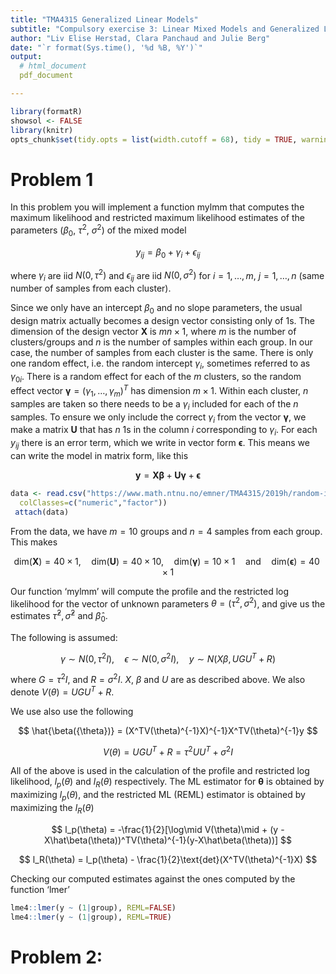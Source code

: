 ```yaml
--- 
title: "TMA4315 Generalized Linear Models" 
subtitle: "Compulsory exercise 3: Linear Mixed Models and Generalized Linear Mixed Models" 
author: "Liv Elise Herstad, Clara Panchaud and Julie Berg"
date: "`r format(Sys.time(), '%d %B, %Y')`"
output:
  # html_document
  pdf_document

---
```



```r
library(formatR)
showsol <- FALSE
library(knitr)
opts_chunk$set(tidy.opts = list(width.cutoff = 68), tidy = TRUE, warning = FALSE, error = FALSE, message = FALSE, echo = TRUE)
```

# Problem 1

In this problem you will implement a function mylmm that computes the maximum likelihood and restricted maximum likelihood estimates of the parameters ($\beta_0$, $\tau^2$, $\sigma^2$) of the mixed model

$$
y_{ij}=\beta_0+\gamma_i+\epsilon_{ij}
$$

where $\gamma_i$ are iid $N(0,\tau^2)$ and $\epsilon_{ij}$ are iid $N(0,\sigma^2)$ for $i=1,\dots,m$, $j=1,\dots,n$ (same number of samples from each cluster).

Since we only have an intercept $\beta_0$ and no slope parameters, the usual design matrix actually becomes a design vector consisting only of 1s. The dimension of the design vector $\textbf{X}$ is $mn \times 1$, where $m$ is the number of clusters/groups and $n$ is the number of samples within each group. In our case, the number of samples from each cluster is the same. There is only one random effect, i.e. the random intercept $\gamma_i$, sometimes referred to as $\gamma_{0i}$. There is a random effect for each of the $m$ clusters, so the random effect vector $\mathbf{\gamma} = (\gamma_1,\dots,\gamma_m )^T$ has dimension $m \times 1$. Within each cluster, $n$ samples are taken so there needs to be a $\gamma_i$ included for each of the $n$ samples. To ensure we only include the correct $\gamma_i$ from the vector $\mathbf{\gamma}$, we make a matrix $\mathbf{U}$ that has $n$ $1$s in the column $i$ corresponding to $\gamma_i$. For each $y_{ij}$ there is an error term, which we write in vector form $\mathbf{\epsilon}$. This means we can write the model in matrix form, like this

$$
\mathbf{y} = \mathbf{X\beta} + \mathbf{U\gamma} + \mathbf{\epsilon}
$$

```r
data <- read.csv("https://www.math.ntnu.no/emner/TMA4315/2019h/random-intercept.csv",
  colClasses=c("numeric","factor"))
 attach(data)
```

From the data, we have $m=10$ groups and $n=4$ samples from each group. This makes

$$
\text{dim}(\mathbf{X}) = 40 \times 1, \quad \text{dim}(\mathbf{U}) = 40 \times 10, \quad \text{dim}(\mathbf{\gamma}) = 10 \times 1 \quad \text{and} \quad \text{dim}(\mathbf{\epsilon}) = 40 \times 1
$$

Our function 'mylmm' will compute the profile and the restricted log likelihood for the vector of unknown parameters $\theta = (\tau^2,\sigma^2)$, and give us the estimates $\hat\tau^2, \hat\sigma^2$ and $\hat\beta_0$. 

The following is assumed:

$$
\gamma \sim N(0,\tau^2I), \quad \epsilon \sim N(0, \sigma^2I), \quad y \sim N(X\beta, UGU^T + R) 
$$

where $G = \tau^2I$, and $R = \sigma^2I$. $X$, $\beta$ and $U$ are as described above. We also denote $V(\theta) = UGU^T + R$.


We use also use the following

$$
\hat{\beta({\theta})} = (X^TV(\theta)^{-1}X)^{-1}X^TV(\theta)^{-1}y
$$

$$
V(\theta) = UGU^T + R = \tau^2UU^T + \sigma^2I
$$

All of the above is used in the calculation of the profile and restricted log likelihood, $l_p(\theta)$ and $l_R(\theta)$ respectively. The ML estimator for $\mathbf{\theta}$ is obtained by maximizing $l_p(\theta)$, and the restricted ML (REML) estimator is obtained by maximizing the $l_R(\theta)$

$$
l_p(\theta) = -\frac{1}{2}[\log\mid V(\theta)\mid + (y - X\hat\beta(\theta))^TV(\theta)^{-1}(y-X\hat\beta(\theta))]
$$

$$
l_R(\theta) = l_p(\theta) - \frac{1}{2}\text{det}(X^TV(\theta)^{-1}X)
$$





Checking our computed estimates against the ones computed by the function 'lmer' 

```r
lme4::lmer(y ~ (1|group), REML=FALSE) 
lme4::lmer(y ~ (1|group), REML=TRUE)
```





\newpage
# Problem 2:
